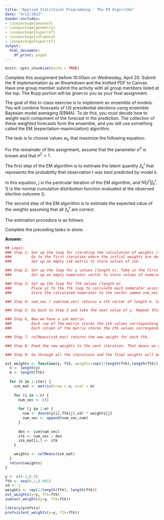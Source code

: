 ```yaml
---
title: "Applied Statistical Programming - The EM Algorithm"
date: "4/13/2022"
header-includes:
- \usepackage{amsmath}
- \usepackage{geometry}
- \usepackage{hyperref}
- \usepackage{setspace}
- \usepackage{hyperref}
output:
  html_document:
    df_print: paged
---
```


```r
knitr::opts_chunk$set(echo = TRUE)
```

\textbf{Write R and Rcpp code to answer the following questions. Write the code, and then show what the computer returns when that code is run. Thoroughly comment your solutions.}

Complete this assignment before 10:00am on Wednesday, April 20. Submit the R implementation as an Rmarkdown and the knitted PDF to Canvas. Have one group member submit the activity with all group members listed at the top. The Rcpp portion will be given to you as your final assignment.


\section*{In-class Background: The Expectation-Maximization Algorithm}

The goal of this in-class exercise is to implement an ensemble of models. You will combine forecasts of US presidential elections using ensemble Bayesian model averaging (EBMA). To do this, you must decide how to weight each component of the forecast in the prediction. The collection of these weighted forecasts form the ensemble, and you will use something called the EM (expectation-maximization) algorithm.

The task is to choose values $w_k$ that maximize the following equation:

\begin{equation}
   p(y \vert f_1^{s \vert t^{\star}}, ..., f_K^{s \vert t^{\star}}) = \sum\limits^N_{k=1} w_k N(f_k^{t^{\star}}, \sigma^{2})
\end{equation}

For the remainder of this assignment, assume that the parameter $\sigma^{2}$ is known and that $\sigma^{2} = 1$. 

The first step of the EM algorithm is to estimate the latent quantity $\hat{z}^t_k$ that represents the probability that observation $t$ was best predicted by model $k$.

\begin{equation}
   \hat{z}_k^{(j+1)t} = \frac{\hat{w}_k^{(j)} N(y^t \vert f_k^t, 1)}{\sum\limits^N_{k=1} \hat{w}_k^{(j)} N(y^t \vert f_k^t, 1)}
\end{equation}

In this equation, $j$ is the particular iteration of the EM algorithm, and $N(y^t \vert f_k^t, 1)$ is the normal cumulative distribution function evaluated at the observed election outcome (\texttt{dnorm(y, ftk, 1)}).

The second step of the EM algorithm is to estimate the expected value of the weights assuming that all $\hat{z}^{t}_{k}$ are correct.

\begin{equation}
   \hat{w}^{(j+1)}_k = \frac{1}{n} \sum_t \hat{z}_k^{(j+1)t}
\end{equation}

\newpage

The estimation procedure is as follows:
\begin{enumerate}
   \item Start with the assumption that all models are weighted equally.
   \item Calculate $\hat{z}_k^{(j+1)t}$ for each model for each election.
   \item Calculate $\hat{w}_k^{(j+1)}$ for each model.
   \item Repeat steps 2-3 twenty times.
\end{enumerate}

Complete the preceding tasks in \texttt{R} alone.

**Answer**:

```r
## Logic:
### Step 1: Set up the loop for iterating the calculation of weights (length iter). 
###         Go to the first iteration where the initial weights are defined. 
###         Set up an empty zsk matrix to store values of zsk.

### Step 2: Set up the loop for y values (length n), Take in the first value of y of length n, say y1.
###         Set up an empty numerator vector to store values of numerators (the second equation). 

### Step 3: Set up the loop for ftk values (length m). 
###         Place y1 to the ftk loop to calculate each numerator associated with each ftk.
###         Store the calculated numerator to the vector named num_vec.

### Step 4: num_vec / sum(num_vec) returns a ztk vector of length m. Save this vector to the row of the empty zsk matrix.

### Step 5: Go back to Step 2 and take the next value of y. Repeat this process for all y values. 

### Step 6, Now we have a zsk matrix. 
###         Each row of the matrix stores the ztk values corresponding to each y value (hence, aross all ftk values).
###         Each column of the matrix stores the ztk values corresponding to each ftk values (hence, across all y values). 

### Step 7: colMeans(zsk_mat) returns the new weight for each ftk.

### Step 8: Feed the new weights to the next iteration. That means we go back to Step 1.

### Step 9: Go through all the iterations and the final weights will be calculated. 

est_weights <- function(y, ftk, weights=rep(1/length(ftk),length(ftk)), sd=1, iter=20) {
  n <- length(y) 
  m <- length(ftk)
  
  for (k in 1:iter) {
    zsk_mat <- matrix(nrow = n, ncol = m) 
    
    for (i in 1:n) {
      num_vec <- c() 
      
      for (j in 1:m) {
        num <- dnorm(y[i],ftk[j],sd) * weights[j]
        num_vec <- append(num_vec,num)
      }
      
      den <- sum(num_vec)
      ztk <- num_vec / den
      zsk_mat[i,] <- ztk
    }

    weights <- colMeans(zsk_mat)
  }
  return(weights)
} 

y <- c(0.2,0.5)
ftk <- seq(0,1,0.001)
sd <- 1
weights <- rep(1/length(ftk), length(ftk))
est_weights(y=y, ftk=ftk)
sum(est_weights(y=y, ftk=ftk))

```

```r
library(profvis)
profvis(est_weights(y=y, ftk=ftk))
```


\section*{Assignment: Rcpp Practice}


\begin{enumerate}
   \item Write an Rcpp function that will calculate the answer to Equation (2). The output will be a matrix.
   \item Write an Rcpp function that will calculate the answer to Equation (3). The output will be a vector.
   \item Write an Rcpp function that will complete the entire algorithm.
\end{enumerate}
